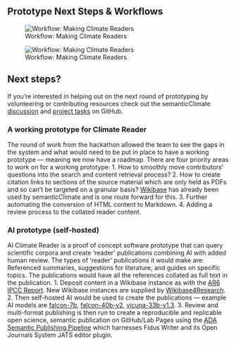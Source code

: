 ## Prototype Next Steps & Workflows

![Workflow: Making Climate Readers](images/climate reader 4.jpg "Workflow: Making Climate Readers")

![Workflow: Making Climate Readers](images/AI climate reader 2.jpg "AI Workflow: Making Climate Readers")

## Next steps?

If you’re interested in helping out on the next round of prototyping by volunteering or contributing resources check out the semanticClimate [discussion](https://github.com/petermr/semanticClimate/discussions/32) and [project tasks](https://github.com/orgs/semanticClimate/projects/3) on GitHub.

### A working prototype for Climate Reader

The round of work from the hackathon allowed the team to see the gaps in the system and what would need to be put in place to have a working prototype — meaning we now have a roadmap. There are four priority areas to work on for a working prototype:
1. How to smoothly move contributors' questions into the search and content retrieval process?
2. How to create citation links to sections of the source material which are only held as PDFs and so can’t be targeted on a granular basis? [Wikibase](https://semanticclimate.org/IPCC-Queries/) has already been used by semanticClimate and is one route forward for this.
3. Further automating the conversion of HTML content to Markdown.
4. Adding a review process to the collated reader content.

### AI prototype (self-hosted)

AI Climate Reader is a proof of concept software prototype that can query scientific corpora and create ‘reader’ publications combining AI with added human review. The types of 'reader’ publications it would make are: Referenced summaries, suggestions for literature, and guides on specific topics. The publications would have all the references collated as full text in the publication.
1. Deposit content in a Wikibase instance as with the [AR6 IPCC Report](https://semanticclimate.org/IPCC-Queries/). New Wikibase instances are supplied by [Wikibase4Research](https://nfdi4culture.de/services/details/wikibase4research.html).
2. Then self-hosted AI would be used to create the publications — example AI models are [falcon-7b](https://huggingface.co/h2oai/h2ogpt-gm-oasst1-en-2048-falcon-7b-v3), [falcon-40b-v2](https://huggingface.co/h2oai/h2ogpt-gm-oasst1-en-2048-falcon-40b-v2), [vicuna-33b-v1.3](https://huggingface.co/lmsys/vicuna-33b-v1.3).
3. Review and multi-format publishing is then run to create a reproducible and replicable open science, semantic publication on GitHub/Lab Pages using the [ADA Semantic Publishing Pipeline](https://github.com/TIBHannover/ADA) which harnesses Fidus Writer and its Open Journals System JATS editor plugin.


